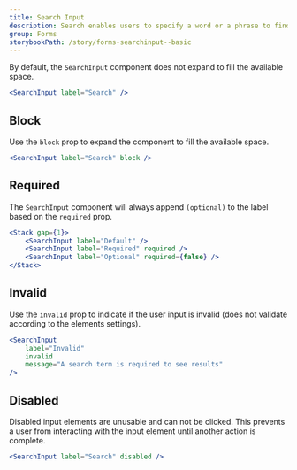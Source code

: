 ```yaml
---
title: Search Input
description: Search enables users to specify a word or a phrase to find relevant pieces of content without the use of navigation.
group: Forms
storybookPath: /story/forms-searchinput--basic
---
```


By default, the `SearchInput` component does not expand to fill the available space.

```jsx live
<SearchInput label="Search" />
```

## Block

Use the `block` prop to expand the component to fill the available space.

```jsx live
<SearchInput label="Search" block />
```

## Required

The `SearchInput` component will always append `(optional)` to the label based on the `required` prop.

```jsx live
<Stack gap={1}>
	<SearchInput label="Default" />
	<SearchInput label="Required" required />
	<SearchInput label="Optional" required={false} />
</Stack>
```

## Invalid

Use the `invalid` prop to indicate if the user input is invalid (does not validate according to the elements settings).

```jsx live
<SearchInput
	label="Invalid"
	invalid
	message="A search term is required to see results"
/>
```

## Disabled

Disabled input elements are unusable and can not be clicked. This prevents a user from interacting with the input element until another action is complete.

```jsx live
<SearchInput label="Search" disabled />
```
